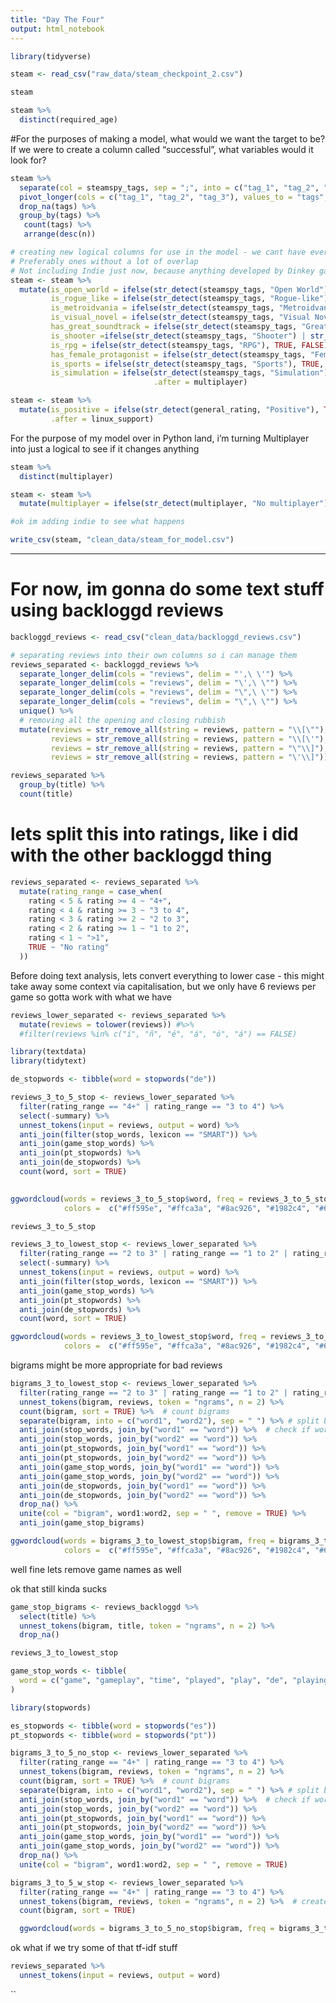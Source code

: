 ```yaml
---
title: "Day The Four"
output: html_notebook
---
```


```r
library(tidyverse)
```

```r
steam <- read_csv("raw_data/steam_checkpoint_2.csv")
```

```r
steam
```

```r
steam %>% 
  distinct(required_age)
```

#For the purposes of making a model, what would we want the target to be? If we were to create a column called "successful", what variables would it look for?

```r

steam %>%
  separate(col = steamspy_tags, sep = ";", into = c("tag_1", "tag_2", "tag_3")) %>% 
  pivot_longer(cols = c("tag_1", "tag_2", "tag_3"), values_to = "tags", names_to = "drop_me") %>% 
  drop_na(tags) %>% 
  group_by(tags) %>% 
   count(tags) %>% 
   arrange(desc(n)) 


```

```r
# creating new logical columns for use in the model - we cant have every genre/tag, so a selection of a few will have to do
# Preferably ones without a lot of overlap
# Not including Indie just now, because anything developed by Dinkey game would be Indie by default - It's a tag that doesnt really describe anything about the game
steam <- steam %>% 
  mutate(is_open_world = ifelse(str_detect(steamspy_tags, "Open World"), TRUE, FALSE),
         is_rogue_like = ifelse(str_detect(steamspy_tags, "Rogue-like"), TRUE, FALSE),
         is_metroidvania = ifelse(str_detect(steamspy_tags, "Metroidvania"), TRUE, FALSE),
         is_visual_novel = ifelse(str_detect(steamspy_tags, "Visual Novel"), TRUE, FALSE),
         has_great_soundtrack = ifelse(str_detect(steamspy_tags, "Great Soundtrack"), TRUE, FALSE),
         is_shooter =ifelse(str_detect(steamspy_tags, "Shooter") | str_detect(steamspy_tags, "FPS") | str_detect(steamspy_tags, "Third-Person Shooter"), TRUE, FALSE),
         is_rpg = ifelse(str_detect(steamspy_tags, "RPG"), TRUE, FALSE),
         has_female_protagonist = ifelse(str_detect(steamspy_tags, "Female Protagonist"), TRUE, FALSE),
         is_sports = ifelse(str_detect(steamspy_tags, "Sports"), TRUE, FALSE),
         is_simulation = ifelse(str_detect(steamspy_tags, "Simulation"), TRUE, FALSE),
                                .after = multiplayer) 

```
```r
steam <- steam %>% 
  mutate(is_positive = ifelse(str_detect(general_rating, "Positive"), TRUE, FALSE),
         .after = linux_support)
```
For the purpose of my model over in Python land, i'm turning Multiplayer into just a logical to see if it changes anything

```r
steam %>% 
  distinct(multiplayer)
```


```r
steam <- steam %>% 
  mutate(multiplayer = ifelse(str_detect(multiplayer, "No multiplayer"), FALSE, TRUE)) 
```
```r
#ok im adding indie to see what happens 

```


```r
write_csv(steam, "clean_data/steam_for_model.csv")
```

____________________________________

# For now, im gonna do some text stuff using backloggd reviews

```r
backloggd_reviews <- read_csv("clean_data/backloggd_reviews.csv")
```

```r
# separating reviews into their own columns so i can manage them
reviews_separated <- backloggd_reviews %>% 
  separate_longer_delim(cols = "reviews", delim = "',\ \'") %>% 
  separate_longer_delim(cols = "reviews", delim = "\',\ \"") %>% 
  separate_longer_delim(cols = "reviews", delim = "\",\ \'") %>%  
  separate_longer_delim(cols = "reviews", delim = "\",\ \"") %>% 
  unique() %>% 
  # removing all the opening and closing rubbish
  mutate(reviews = str_remove_all(string = reviews, pattern = "\\[\""),
         reviews = str_remove_all(string = reviews, pattern = "\\[\'"),
         reviews = str_remove_all(string = reviews, pattern = "\"\\]"),
         reviews = str_remove_all(string = reviews, pattern = "\'\\]")) 

```

```r
reviews_separated %>% 
  group_by(title) %>% 
  count(title)
```

# lets split this into ratings, like i did with the other backloggd thing
```r
reviews_separated <- reviews_separated %>% 
  mutate(rating_range = case_when(
    rating < 5 & rating >= 4 ~ "4+",
    rating < 4 & rating >= 3 ~ "3 to 4",
    rating < 3 & rating >= 2 ~ "2 to 3",
    rating < 2 & rating >= 1 ~ "1 to 2",
    rating < 1 ~ ">1",
    TRUE ~ "No rating"
  ))
```

Before doing text analysis, lets convert everything to lower case - this might take away some context via capitalisation, but we only have
6 reviews per game so gotta work with what we have

```r
reviews_lower_separated <- reviews_separated %>% 
  mutate(reviews = tolower(reviews)) #%>% 
  #filter(reviews %in% c("í", "ñ", "é", "á", "ó", "á") == FALSE)
```

```r
library(textdata)
library(tidytext)
```

```r
de_stopwords <- tibble(word = stopwords("de"))

reviews_3_to_5_stop <- reviews_lower_separated %>% 
  filter(rating_range == "4+" | rating_range == "3 to 4") %>% 
  select(-summary) %>% 
  unnest_tokens(input = reviews, output = word) %>% 
  anti_join(filter(stop_words, lexicon == "SMART")) %>% 
  anti_join(game_stop_words) %>% 
  anti_join(pt_stopwords) %>% 
  anti_join(de_stopwords) %>% 
  count(word, sort = TRUE)
  
```

```r
ggwordcloud(words = reviews_3_to_5_stop$word, freq = reviews_3_to_5_stop$n, random.color = TRUE, 
            colors =  c("#ff595e", "#ffca3a", "#8ac926", "#1982c4", "#6a4c93"), min.freq = 10)
```

```r
reviews_3_to_5_stop
```
```r
reviews_3_to_lowest_stop <- reviews_lower_separated %>% 
  filter(rating_range == "2 to 3" | rating_range == "1 to 2" | rating_range == ">1") %>% 
  select(-summary) %>% 
  unnest_tokens(input = reviews, output = word) %>% 
  anti_join(filter(stop_words, lexicon == "SMART")) %>% 
  anti_join(game_stop_words) %>% 
  anti_join(pt_stopwords) %>% 
  anti_join(de_stopwords) %>% 
  count(word, sort = TRUE)

```

```r
ggwordcloud(words = reviews_3_to_lowest_stop$word, freq = reviews_3_to_lowest_stop$n, random.color = TRUE, 
            colors =  c("#ff595e", "#ffca3a", "#8ac926", "#1982c4", "#6a4c93"), min.freq = 5)
```
bigrams might be more appropriate for bad reviews

```r
bigrams_3_to_lowest_stop <- reviews_lower_separated %>% 
  filter(rating_range == "2 to 3" | rating_range == "1 to 2" | rating_range == ">1") %>% 
  unnest_tokens(bigram, reviews, token = "ngrams", n = 2) %>% 
  count(bigram, sort = TRUE) %>%  # count bigrams
  separate(bigram, into = c("word1", "word2"), sep = " ") %>% # split bigrams into two seperate columns
  anti_join(stop_words, join_by("word1" == "word")) %>%  # check if word1 of bigram is a stop word
  anti_join(stop_words, join_by("word2" == "word")) %>% 
  anti_join(pt_stopwords, join_by("word1" == "word")) %>% 
  anti_join(pt_stopwords, join_by("word2" == "word")) %>% 
  anti_join(game_stop_words, join_by("word1" == "word")) %>% 
  anti_join(game_stop_words, join_by("word2" == "word")) %>% 
  anti_join(de_stopwords, join_by("word1" == "word")) %>% 
  anti_join(de_stopwords, join_by("word2" == "word")) %>% 
  drop_na() %>% 
  unite(col = "bigram", word1:word2, sep = " ", remove = TRUE) %>% 
  anti_join(game_stop_bigrams)
```

```r
ggwordcloud(words = bigrams_3_to_lowest_stop$bigram, freq = bigrams_3_to_lowest_stop$n, random.color = TRUE, 
            colors =  c("#ff595e", "#ffca3a", "#8ac926", "#1982c4", "#6a4c93"), min.freq = 1)
```
well fine lets remove game names as well

ok that still kinda sucks

```r
game_stop_bigrams <- reviews_backloggd %>% 
  select(title) %>% 
  unnest_tokens(bigram, title, token = "ngrams", n = 2) %>% 
  drop_na()
```


```r
reviews_3_to_lowest_stop
```
```r
game_stop_words <- tibble(
  word = c("game", "gameplay", "time", "played", "play", "de", "playing", "jogo", "é", "games") # lets try doing n-grams before populating this
)
```


```r
library(stopwords)

es_stopwords <- tibble(word = stopwords("es"))
pt_stopwords <- tibble(word = stopwords("pt"))
```


```r
bigrams_3_to_5_no_stop <- reviews_lower_separated %>% 
  filter(rating_range == "4+" | rating_range == "3 to 4") %>% 
  unnest_tokens(bigram, reviews, token = "ngrams", n = 2) %>% 
  count(bigram, sort = TRUE) %>%  # count bigrams
  separate(bigram, into = c("word1", "word2"), sep = " ") %>% # split bigrams into two seperate columns
  anti_join(stop_words, join_by("word1" == "word")) %>%  # check if word1 of bigram is a stop word
  anti_join(stop_words, join_by("word2" == "word")) %>% 
  anti_join(pt_stopwords, join_by("word1" == "word")) %>% 
  anti_join(pt_stopwords, join_by("word2" == "word")) %>% 
  anti_join(game_stop_words, join_by("word1" == "word")) %>% 
  anti_join(game_stop_words, join_by("word2" == "word")) %>% 
  drop_na() %>% 
  unite(col = "bigram", word1:word2, sep = " ", remove = TRUE)

bigrams_3_to_5_w_stop <- reviews_lower_separated %>% 
  filter(rating_range == "4+" | rating_range == "3 to 4") %>% 
  unnest_tokens(bigram, reviews, token = "ngrams", n = 2) %>%  # create bigrams
  count(bigram, sort = TRUE) 

```


```r
  ggwordcloud(words = bigrams_3_to_5_no_stop$bigram, freq = bigrams_3_to_5_no_stop$n, random.color = TRUE, colors =  c("#ff595e", "#ffca3a", "#8ac926", "#1982c4", "#6a4c93"))
```

ok what if we try some of that tf-idf stuff

```r
reviews_separated %>% 
  unnest_tokens(input = reviews, output = word)
```
``
